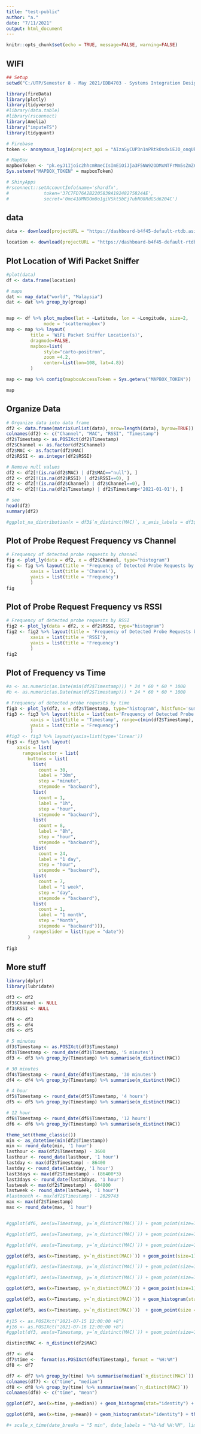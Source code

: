 ```yaml
---
title: "test-public"
author: "a."
date: "7/11/2021"
output: html_document
---
```


```r
knitr::opts_chunk$set(echo = TRUE, message=FALSE, warning=FALSE)
```

## WIFI

```r
## Setup
setwd("C:/UTP/Semester 8 - May 2021/EDB4703 - Systems Integration Design Project")

library(fireData)
library(plotly)
library(tidyverse)
#library(data.table)
#library(rsconnect)
library(Amelia)
library("imputeTS")
library(tidyquant)
```

```r
# Firebase
token <- anonymous_login(project_api = "AIzaSyCUP3n1nPRtkOsdxiEJO_onqUkTCUCRV1E")

# MapBox
mapboxToken <- "pk.eyJ1Ijoic2hhcmRmeCIsImEiOiJja3F5NW92ODMxNTFrMm5sZmZ6aHRydWx6In0.3nyrkR9ke5BF9TPK0rg29g"
Sys.setenv("MAPBOX_TOKEN" = mapboxToken)

# ShinyApps
#rsconnect::setAccountInfo(name='shardfx',
#			  token='37C7FD76A2B2205839A192482758244E',
#			  secret='0mc41UMNDOm0o1giVSkt5bEj7ubN08RdGSd6204C')
```

##  data
```r
data <- download(projectURL = "https://dashboard-b4f45-default-rtdb.asia-southeast1.firebasedatabase.app/", fileName = "WiFiPacketSniffer")

location <- download(projectURL = "https://dashboard-b4f45-default-rtdb.asia-southeast1.firebasedatabase.app/", fileName = "WiFiLocation")
```


## Plot Location of Wifi Packet Sniffer
```r
#plot(data)
df <- data.frame(location)

# maps
dat <- map_data("world", "Malaysia") 
dat <- dat %>% group_by(group)


map <- df %>% plot_mapbox(lat = ~Latitude, lon = ~Longitude, size=2,
              mode = 'scattermapbox') 
map <- map %>% layout(
         title = 'WiFi Packet Sniffer Location(s)',
         dragmode=FALSE,
         mapbox=list(
              style="carto-positron",
              zoom =4.2,
              center=list(lon=108, lat=4.8))
         ) 

map <- map %>% config(mapboxAccessToken = Sys.getenv("MAPBOX_TOKEN"))

map
```

## Organize Data
```r
# Organize data into data frame
df2 <- data.frame(matrix(unlist(data), nrow=length(data), byrow=TRUE))
colnames(df2) <- c("Channel", "MAC", "RSSI", "Timestamp")
df2$Timestamp <- as.POSIXct(df2$Timestamp)
df2$Channel <- as.factor(df2$Channel)
df2$MAC <- as.factor(df2$MAC)
df2$RSSI <- as.integer(df2$RSSI)

# Remove null values
df2 <- df2[!(is.na(df2$MAC) | df2$MAC=="null"), ]
df2 <- df2[!(is.na(df2$RSSI) | df2$RSSI==0), ]
df2 <- df2[!(is.na(df2$Channel) | df2$Channel==0), ]
df2 <- df2[!(is.na(df2$Timestamp) | df2$Timestamp<'2021-01-01'), ]

# see
head(df2)
summary(df2)
```
```r
#ggplot_na_distribution(x = df3$`n_distinct(MAC)`, x_axis_labels = df3$Timestamp)
```


## Plot of Probe Request Frequency vs Channel
```r
# Frequency of detected probe requests by channel
fig <- plot_ly(data = df2, x = df2$Channel, type="histogram")
fig <- fig %>% layout(title = 'Frequency of Detected Probe Requests by Channel',
         xaxis = list(title = 'Channel'),
         yaxis = list(title = 'Frequency')
         )
fig
```

## Plot of Probe Request Frequency vs RSSI
```r
# Frequency of detected probe requests by RSSI
fig2 <- plot_ly(data = df2, x = df2$RSSI, type="histogram")
fig2 <- fig2 %>% layout(title = 'Frequency of Detected Probe Requests by RSSI',
         xaxis = list(title = 'RSSI'),
         yaxis = list(title = 'Frequency')
         )
fig2
```


## Plot of Frequency vs Time
```r
#a <- as.numeric(as.Date(min(df2$Timestamp))) * 24 * 60 * 60 * 1000
#b <- as.numeric(as.Date(max(df2$Timestamp))) * 24 * 60 * 60 * 1000

# Frequency of detected probe requests by time
fig3 <- plot_ly(df2, x = df2$Timestamp, type="histogram", histfunc='sum', nbinsx = 24*60*2)
fig3 <- fig3 %>% layout(title = list(text='Frequency of Detected Probe Requests by Time'),
         xaxis = list(title = 'Timestamp', range=c(min(df2$Timestamp), max(df2$Timestamp))),
         yaxis = list(title = 'Frequency')
         )
#fig3 <- fig3 %>% layout(yaxis=list(type='linear'))
fig3 <- fig3 %>% layout(
    xaxis = list(
      rangeselector = list(
        buttons = list(
          list(
            count = 30,
            label = "30m",
            step = "minute",
            stepmode = "backward"),
          list(
            count = 1,
            label = "1h",
            step = "hour",
            stepmode = "backward"),
          list(
            count = 8,
            label = "8h",
            step = "hour",
            stepmode = "backward"),
          list(
            count = 24,
            label = "1 day",
            step = "hour",
            stepmode = "backward"),
          list(
            count = 7,
            label = "1 week",
            step = "day",
            stepmode = "backward"),
          list(
            count = 1,
            label = "1 month",
            step = "Month",
            stepmode = "backward"))),
          rangeslider = list(type = "date"))
        )
    
fig3
```
## More stuff 
```r
library(dplyr)
library(lubridate)

df3 <- df2
df3$Channel <- NULL
df3$RSSI <- NULL

df4 <- df3
df5 <- df4
df6 <- df5

# 5 minutes
df3$Timestamp <- as.POSIXct(df3$Timestamp)
df3$Timestamp <- round_date(df3$Timestamp, '5 minutes')
df3 <- df3 %>% group_by(Timestamp) %>% summarise(n_distinct(MAC))

# 30 minutes
df4$Timestamp <- round_date(df4$Timestamp, '30 minutes')
df4 <- df4 %>% group_by(Timestamp) %>% summarise(n_distinct(MAC))

# 4 hour
df5$Timestamp <- round_date(df5$Timestamp, '4 hours')
df5 <- df5 %>% group_by(Timestamp) %>% summarise(n_distinct(MAC))

# 12 hour
df6$Timestamp <- round_date(df6$Timestamp, '12 hours')
df6 <- df6 %>% group_by(Timestamp) %>% summarise(n_distinct(MAC))


```

```r
theme_set(theme_classic())
min <- as_datetime(min(df2$Timestamp))
min <- round_date(min, '1 hour')
lasthour <- max(df2$Timestamp) - 3600
lasthour <- round_date(lasthour, '1 hour')
lastday <- max(df2$Timestamp) - 86400
lastday <- round_date(lastday, '1 hour')
last3days <- max(df2$Timestamp) - (86400*3)
last3days <- round_date(last3days, '1 hour')
lastweek <- max(df2$Timestamp) - 604800
lastweek <- round_date(lastweek, '1 hour')
#lastmonth <- max(df2$Timestamp) - 2629743
max <- max(df2$Timestamp)
max <- round_date(max, '1 hour')


#ggplot(df6, aes(x=Timestamp, y=`n_distinct(MAC)`)) + geom_point(size=1) + scale_x_datetime(date_breaks = "1 day", date_labels = "%b-%d %H:%M", limits = c(min, max)) + theme(axis.text.x = element_text(angle=45, hjust = 1)) 

#ggplot(df5, aes(x=Timestamp, y=`n_distinct(MAC)`)) + geom_point(size=1) + scale_x_datetime(date_breaks = "1 day", date_labels = "%b-%d %H:%M", limits = c(min, max)) + theme(axis.text.x = element_text(angle=45, hjust = 1)) 

#ggplot(df4, aes(x=Timestamp, y=`n_distinct(MAC)`)) + geom_point(size=1) + scale_x_datetime(date_breaks = "1 day", date_labels = "%b-%d %H:%M", limits = c(min, max)) + theme(axis.text.x = element_text(angle=45, hjust = 1)) 

ggplot(df3, aes(x=Timestamp, y=`n_distinct(MAC)`)) + geom_point(size=1) + scale_x_datetime(date_breaks = "1 day", date_labels = "%b-%d %H:%M", limits = c(min, max)) + theme(axis.text.x = element_text(angle=45, hjust = 1)) +  scale_y_continuous(limits=c(0,50)) + labs(title = "Frequency over Time")

#ggplot(df3, aes(x=Timestamp, y=`n_distinct(MAC)`)) + geom_point(size=1) + scale_x_datetime(date_breaks = "1 day", date_labels = "%b-%d %H:%M", limits = c(lastweek, max)) + theme(axis.text.x = element_text(angle=45, hjust = 1)) +  scale_y_continuous(limits=c(0,50))

#ggplot(df3, aes(x=Timestamp, y=`n_distinct(MAC)`)) + geom_point(size=1) + scale_x_datetime(date_breaks = "4 hours", date_labels = "%b-%d %H:%M", limits = c(last3days, max)) + theme(axis.text.x = element_text(angle=45, hjust = 1)) +  scale_y_continuous(limits=c(0,50))

ggplot(df3, aes(x=Timestamp, y=`n_distinct(MAC)`)) + geom_point(size=1) + scale_x_datetime(date_breaks = "1 hour", date_labels = "%b-%d %H:%M", limits = c(lastday, max)) + theme(axis.text.x = element_text(angle=45, hjust = 1)) +  scale_y_continuous(limits=c(0,40)) + labs(title = "Frequency over 1 Day")

ggplot(df3, aes(x=Timestamp, y=`n_distinct(MAC)`)) + geom_histogram(stat="identity") + scale_x_datetime(date_breaks = "5 min", date_labels = "%b-%d %H:%M", limits = c(lasthour, max)) + theme(axis.text.x = element_text(angle=45, hjust = 1)) + labs(title = "Frequency over last hour")

ggplot(df3, aes(x=Timestamp, y=`n_distinct(MAC)`))  + geom_point(size = 0.3, alpha=0.25) + scale_x_datetime(date_breaks = "12 hour", date_labels = "%b-%d %H:%M", limits = c(lastweek, max)) + theme(axis.text.x = element_text(angle=45, hjust = 1))  + labs(title = "Frequency over last week") +  scale_y_continuous(limits=c(0,40)) + geom_ma(ma_fun = SMA, n = 30, color = "red", size = 1)
 
#j15 <- as.POSIXct("2021-07-15 12:00:00 +8")
#j16 <- as.POSIXct("2021-07-16 12:00:00 +8")
#ggplot(df3, aes(x=Timestamp, y=`n_distinct(MAC)`)) + geom_point(size=1) + scale_x_datetime(date_breaks = "2 hour", date_labels = "%m/%d %H:%M", limits = c(j15, j16)) + theme(axis.text.x = element_text(angle=45, hjust = 1)) +  scale_y_continuous(limits=c(0,50))
```

```r
distinctMAC <- n_distinct(df2$MAC)
```

```r
df7 <- df4
df7$time <-  format(as.POSIXct(df4$Timestamp), format = "%H:%M") 
df8 <- df7

df7 <- df7 %>% group_by(time) %>% summarise(median(`n_distinct(MAC)`))
colnames(df7) <- c("time", "median")
df8 <- df8 %>% group_by(time) %>% summarise(mean(`n_distinct(MAC)`))
colnames(df8) <- c("time", "mean")

ggplot(df7, aes(x=time, y=median)) + geom_histogram(stat="identity") + theme(axis.text.x = element_text(angle = 45, hjust = 1)) + labs(title = "Median of MAC over Time 00:00 AM to 11:59 PM")

ggplot(df8, aes(x=time, y=mean)) + geom_histogram(stat="identity") + theme(axis.text.x = element_text(angle = 45, hjust = 1)) + labs(title = "Mean of MAC over Time 00:00 AM to 11:59 PM")

#+ scale_x_time(date_breaks = "5 min", date_labels = "%b-%d %H:%M", limits = c(lasthour, max)) + theme(axis.text.x = element_text(angle=45, hjust = 1)) 
```

